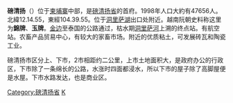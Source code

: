 {{coord|12|15|N|104|40|E|display=title}}
{{Location map |Cambodia |width=200 |caption=磅清揚在柬埔寨的位置}}
'''磅清扬'''（{{lang-km|'''ក្រុងកំពង់ឆ្នាំង'''}}）位于[[柬埔寨|柬埔寨]]中部，是[[磅清扬省|磅清扬省]]的首府。1998年人口大約有47656人。北緯12.14.55，東經104.39.55。位于[[洞里萨湖|洞里萨湖]]出口处附近。越南阮朝史料称这里为'''錦牌'''、'''玉牌'''。[[金边|金边]]至泰国的公路通过，枯水期[[洞里萨河|洞里萨河]]上溯的终点站。有航空站。农畜产品贸易中心，有较大的家畜市场。附近的优质粘土，可发展砖瓦和陶瓷工业。

磅清扬市区分上、下市，2市相距约二公里，上市土地面积大，是政府办公的行政区，下市除了一条绵长的公路，水涨时四面都浸水，所以下市的屋子除了高脚屋便是水屋。下市水路发达，也是商业区。

{{磅清扬省行政区划}}
{{Cambodia-stub}}
[[Category:磅清扬省|Category:磅清扬省]]
[[Category:柬埔寨省會|K]]